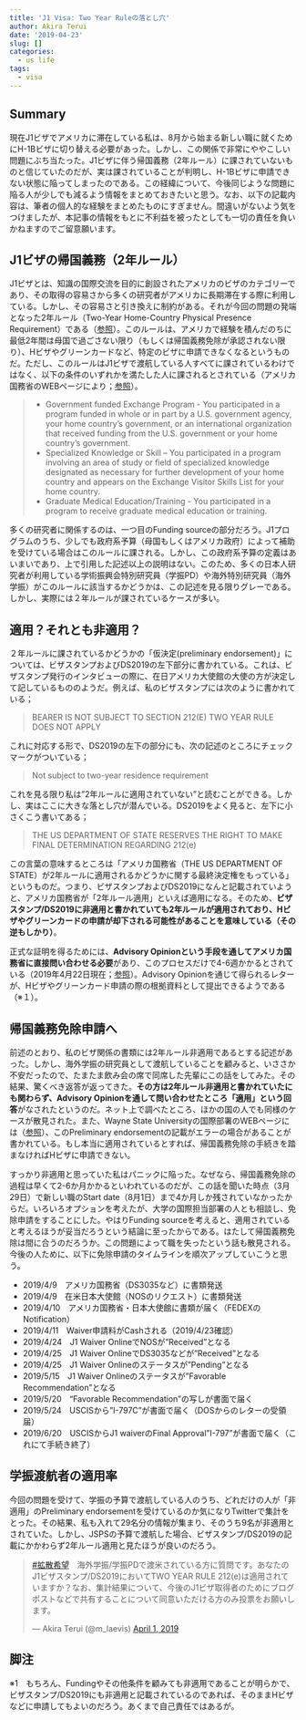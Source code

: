 ```yaml
---
title: 'J1 Visa: Two Year Ruleの落とし穴'
author: Akira Terui
date: '2019-04-23'
slug: []
categories:
  - us life
tags:
  - visa
---
```


## Summary

現在J1ビザでアメリカに滞在している私は、8月から始まる新しい職に就くためにH-1Bビザに切り替える必要があった。しかし、この関係で非常にややこしい問題にぶち当たった。J1ビザに伴う帰国義務（2年ルール）に課されていないものと信じていたのだが、実は課されていることが判明し、H-1Bビザに申請できない状態に陥ってしまったのである。この経緯について、今後同じような問題に陥る人が少しでも減るよう情報をまとめておきたいと思う。なお、以下の記載内容は、筆者の個人的な経験をまとめたものにすぎません。間違いがないよう気をつけましたが、本記事の情報をもとに不利益を被ったとしても一切の責任を負いかねますのでご留意願います。

## J1ビザの帰国義務（2年ルール）

J1ビザとは、知識の国際交流を目的に創設されたアメリカのビザのカテゴリーであり、その取得の容易さから多くの研究者がアメリカに長期滞在する際に利用している。しかし、その容易さと引き換えに制約がある。それが今回の問題の発端となった2年ルール（Two-Year Home-Country Physical Presence Requirement）である（[参照]( https://travel.state.gov/content/travel/en/us-visas/study/exchange/waiver-of-the-exchange-visitor.html)）。このルールは、アメリカで経験を積んだのちに最低2年間は母国で過ごさない限り（もしくは帰国義務免除が承認されない限り）、Hビザやグリーンカードなど、特定のビザに申請できなくなるというものだ。ただし、このルールはJ1ビザで渡航している人すべてに課されているわけではなく、以下の条件のいずれかを満たした人に課されるとされている（アメリカ国務省のWEBページにより；[参照]( https://travel.state.gov/content/travel/en/us-visas/study/exchange/waiver-of-the-exchange-visitor/eligibility.html)）。

>* Government funded Exchange Program - You participated in a program funded in whole or in part by a U.S. government agency, your home country’s government, or an international organization that received funding from the U.S. government or your home country’s government.
>* Specialized Knowledge or Skill – You participated in a program involving an area of study or field of specialized knowledge designated as necessary for further development of your home country and appears on the Exchange Visitor Skills List for your home country.
>* Graduate Medical Education/Training - You participated in a program to receive graduate medical education or training.

多くの研究者に関係するのは、一つ目のFunding sourceの部分だろう。J1プログラムのうち、少しでも政府系予算（母国もしくはアメリカ政府）によって補助を受けている場合はこのルールに課される。しかし、この政府系予算の定義はあいまいであり、上で引用した記述以上の説明はない。このため、多くの日本人研究者が利用している学術振興会特別研究員（学振PD）や海外特別研究員（海外学振）がこのルールに該当するかどうかは、この記述を見る限りグレーである。しかし、実際には２年ルールが課されているケースが多い。

## 適用？それとも非適用？

２年ルールに課されているかどうかの「仮決定(preliminary endorsement)」については、ビザスタンプおよびDS2019の左下部分に書かれている。これは、ビザスタンプ発行のインタビューの際に、在日アメリカ大使館の大使の方が決定して記しているもののようだ。例えば、私のビザスタンプには次のように書かれている；

> BEARER IS NOT SUBJECT TO SECTION 212(E) TWO YEAR RULE DOES NOT APPLY

これに対応する形で、DS2019の左下の部分にも、次の記述のところにチェックマークがついている；

> Not subject to two-year residence requirement

これを見る限り私は”2年ルールに適用されていない”と読むことができる。しかし、実はここに大きな落とし穴が潜んでいる。DS2019をよく見ると、左下に小さくこう書いてある；

> THE US DEPARTMENT OF STATE RESERVES THE RIGHT TO MAKE FINAL DETERMINATION REGARDING 212(e)

この言葉の意味するところは「アメリカ国務省（THE US DEPARTMENT OF STATE）が2年ルールに適用されるかどうかに関する最終決定権をもっている」というものだ。つまり、ビザスタンプおよびDS2019になんと記載されていようと、アメリカ国務省が「2年ルール適用」といえば適用になる。そのため、**ビザスタンプ/DS2019に非適用と書かれていても2年ルールが適用されており、Hビザやグリーンカードの申請が却下される可能性があることを意味している（その逆もしかり）**。

正式な証明を得るためには、**Advisory Opinionという手段を通してアメリカ国務省に直接問い合わせる必要**があり、このプロセスだけで4-6週かかるとされている（2019年4月22日現在；[参照](https://travel.state.gov/content/travel/en/us-visas/visa-information-resources/advisory-opinions.html)）。Advisory Opinionを通じて得られるレターが、Hビザやグリーンカード申請の際の根拠資料として提出できるようである（※１）。

## 帰国義務免除申請へ

前述のとおり、私のビザ関係の書類には2年ルール非適用であるとする記述があった。しかし、海外学振の研究員として渡航していることを顧みると、いささか不安だったので、たまたま飲み会の席で同席した先輩にこの話をしてみた。その結果、驚くべき返答が返ってきた。**その方は2年ルール非適用と書かれていたにも関わらず、Advisory Opinionを通して問い合わせたところ「適用」という回答**がなされたというのだ。ネット上で調べたところ、ほかの国の人でも同様のケースが散見された。また、Wayne State Universityの国際部署のWEBページには（[参照](https://oiss.wayne.edu/international/requirement-status)）、このPreliminary endorsementの記載がエラーの場合があることが書かれている。もし本当に適用されているとすれば、帰国義務免除の手続きを踏まなければHビザに申請できない。

すっかり非適用と思っていた私はパニックに陥った。なぜなら、帰国義務免除の過程は早くて2-6か月かかるといわれているのだが、この話を聞いた時点（3月29日）で新しい職のStart date（8月1日）まで4か月しか残されていなかったからだ。いろいろオプションを考えたが、大学の国際担当部署の人とも相談し、免除申請をすることにした。やはりFunding sourceを考えると、適用されていると考えるほうが妥当だろうという結論に至ったからである。はたして帰国義務免除は間に合うのだろうか。この問題によって職を失ったという話も散見される。今後の人ために、以下に免除申請のタイムラインを順次アップしていこうと思う。

* 2019/4/9　アメリカ国務省（DS3035など）に書類発送
* 2019/4/9　在米日本大使館（NOSのリクエスト）に書類発送
* 2019/4/10　アメリカ国務省・日本大使館に書類が届く（FEDEXのNotification）
* 2019/4/11　Waiver申請料がCashされる（2019/4/23確認）
* 2019/4/24　J1 Waiver OnlineでNOSが"Received"となる
* 2019/4/25　J1 Waiver OnlineでDS3035などが"Received"となる
* 2019/4/25　J1 Waiver Onlineのステータスが"Pending"となる
* 2019/5/15　J1 Waiver Onlineのステータスが"Favorable Recommendation"となる
* 2019/5/20　"Favorable Recommendation"の写しが書面で届く
* 2019/5/24　USCISから"I-797C"が書面で届く（DOSからのレターの受領届）
* 2019/6/20　USCISからJ1 waiverのFinal Approval"I-797"が書面で届く（これにて手続き終了）

## 学振渡航者の適用率

今回の問題を受けて、学振の予算で渡航している人のうち、どれだけの人が「非適用」のPreliminary endorsementを受けているのか気になりTwitterで集計をとった。その結果、私も入れて29名分の情報が集まり、そのうち9名が非適用とされていた。しかし、JSPSの予算で渡航した場合、ビザスタンプ/DS2019の記載にかかわらず2年ルール適用と見たほうが良いのだろう。

<blockquote class="twitter-tweet" data-lang="en"><p lang="ja" dir="ltr"><a href="https://twitter.com/hashtag/%E6%8B%A1%E6%95%A3%E5%B8%8C%E6%9C%9B?src=hash&amp;ref_src=twsrc%5Etfw">#拡散希望</a>　海外学振/学振PDで渡米されている方に質問です。あなたのJ1ビザスタンプ/DS2019においてTWO YEAR RULE 212(e)は適用されていますか？なお、集計結果について、今後のJ1ビザ取得者のためにブログポストなどで共有することについて同意いただける方のみ投票をお願いします。</p>&mdash; Akira Terui (@m_laevis) <a href="https://twitter.com/m_laevis/status/1112553982759591938?ref_src=twsrc%5Etfw">April 1, 2019</a></blockquote>
<script async src="https://platform.twitter.com/widgets.js" charset="utf-8"></script>

## 脚注

※1　もちろん、Fundingやその他条件を顧みても非適用であることが明らかで、ビザスタンプ/DS2019にも非適用と記載されているのであれば、そのままHビザなどに申請してもよいのだろう。あくまで自己責任ではあるが。